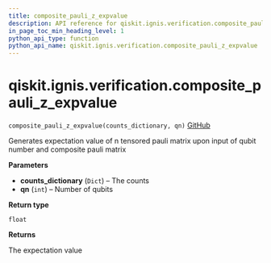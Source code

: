 ```yaml
---
title: composite_pauli_z_expvalue
description: API reference for qiskit.ignis.verification.composite_pauli_z_expvalue
in_page_toc_min_heading_level: 1
python_api_type: function
python_api_name: qiskit.ignis.verification.composite_pauli_z_expvalue
---
```


# qiskit.ignis.verification.composite\_pauli\_z\_expvalue

<span id="qiskit.ignis.verification.composite_pauli_z_expvalue" />

`composite_pauli_z_expvalue(counts_dictionary, qn)` [GitHub](https://github.com/qiskit-community/qiskit-ignis/tree/stable/0.7/qiskit/ignis/verification/entanglement/analysis.py "view source code")

Generates expectation value of n tensored pauli matrix upon input of qubit number and composite pauli matrix

**Parameters**

*   **counts\_dictionary** (`Dict`) – The counts
*   **qn** (`int`) – Number of qubits

**Return type**

`float`

**Returns**

The expectation value

